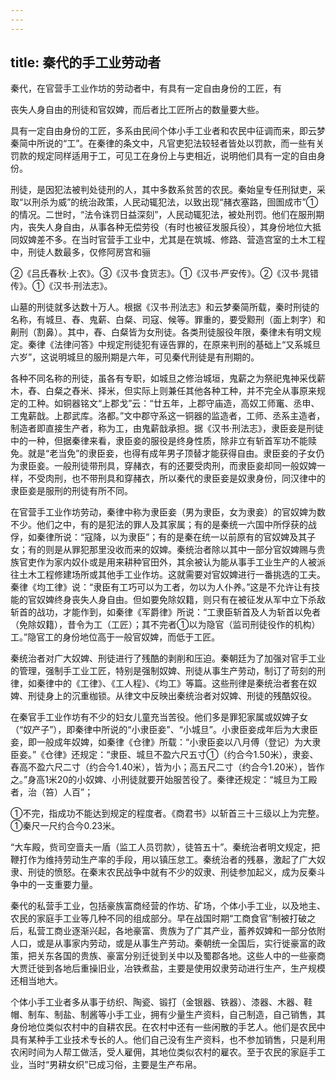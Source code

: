 ```yaml
---
---
---
```

title: 秦代的手工业劳动者
---



秦代，在官营手工业作坊的劳动者中，有具有一定自由身份的工匠，有

丧失人身自由的刑徒和官奴婢，而后者比工匠所占的数量要大些。

具有一定自由身份的工匠，多系由民间个体小手工业者和农民中征调而来，即云梦秦简中所说的“工”。在秦律的条文中，凡官吏犯法较轻者皆处以罚款，而一些有关罚款的规定同样适用于工，可见工在身份上与吏相近，说明他们具有一定的自由身份。

刑徒，是因犯法被判处徒刑的人，其中多数系贫苦的农民。秦始皇专任刑狱吏，采取“以刑杀为威”的统治政策，人民动辄犯法，以致出现“赭衣塞路，囹圄成市”①的情况。二世时，“法令诛罚日益深刻”，人民动辄犯法，被处刑罚。他们在服刑期内，丧失人身自由，从事各种无偿劳役（有时也被征发服兵役），其身份地位大抵同奴婢差不多。在当时官营手工业中，尤其是在筑城、修路、营造宫室的土木工程中，刑徒人数最多，仅修阿房宫和骊

②《吕氏春秋·上农》。③《汉书·食货志》。①《汉书·严安传》。②《汉书·晁错传》。①《汉书·刑法志》。

山墓的刑徒就多达数十万人。根据《汉书·刑法志》和云梦秦简所载，秦时刑徒的名称，有城旦、舂、鬼薪、白粲、司寇、候等。罪重的，要受黥刑（面上刺字）和劓刑（割鼻）。其中，舂、白粲皆为女刑徒。各类刑徒服役年限，秦律未有明文规定。秦律《法律问答》中规定刑徒犯有诬告罪的，在原来判刑的基础上“又系城旦六岁”，这说明城旦的服刑期是六年，可见秦代刑徒是有刑期的。

各种不同名称的刑徒，虽各有专职，如城旦之修治城垣，鬼薪之为祭祀鬼神采伐薪木，舂、白粲之舂米、择米，但实际上则兼任其他各种工种，并不完全从事原来规定的工种。如铜器铭文“上郡戈”云：“廿五年，上郡守庙造，高奴工师竃、丞申、工鬼薪戠。上郡武库。洛都。”文中郡守系这一铜器的监造者，工师、丞系主造者，制造者即直接生产者，称为工，由鬼薪戠承担。据《汉书·刑法志》，隶臣妾是刑徒中的一种，但据秦律来看，隶臣妾的服役是终身性质，除非立有斩首军功不能赎免。就是“老当免”的隶臣妾，也得有成年男子顶替才能获得自由。隶臣妾的子女仍为隶臣妾。一般刑徒带刑具，穿赭衣，有的还要受肉刑，而隶臣妾却同一般奴婢一样，不受肉刑，也不带刑具和穿赭衣，所以秦代的隶臣妾是奴隶身份，同汉律中的隶臣妾是服刑的刑徒有所不同。

在官营手工业作坊劳动，秦律中称为隶臣妾（男为隶臣，女为隶妾）的官奴婢为数不少。他们之中，有的是犯法的罪人及其家属；有的是秦统一六国中所俘获的战俘，如秦律所说：“寇降，以为隶臣”；有的是秦在统一以前原有的官奴婢及其子女；有的则是从罪犯那里没收而来的奴婢。秦统治者除以其中一部分官奴婢赐与贵族官吏作为家内奴仆或是用来耕种官田外，其余被认为能从事手工业生产的人被派往土木工程修建场所或其他手工业作坊。这就需要对官奴婢进行一番挑选的工夫。秦律《均工律》说：“隶臣有工巧可以为工者，勿以为人仆养。”这是不允许让有技能的官奴婢终身丧失人身自由。但如要免除奴籍，则只有在被征发从军中立下杀敌斩首的战功，才能作到，如秦律《军爵律》所说：“工隶臣斩首及人为斩首以免者（免除奴籍），昔令为工（工匠）；其不完者①以为隐官（监司刑徒役作的机构）工。”隐官工的身份地位高于一般官奴婢，而低于工匠。

秦统治者对广大奴婢、刑徒进行了残酷的剥削和压迫。秦朝廷为了加强对官手工业的管理，强制手工业工匠，特别是强制奴婢、刑徒从事生产劳动，制订了苛刻的刑律，如秦律中的《工律》、《工人程》、《均工》等篇。这些刑律是秦统治者套在奴婢、刑徒身上的沉重枷锁。从律文中反映出秦统治者对奴婢、刑徒的残酷奴役。

在秦官手工业作坊有不少的妇女儿童充当苦役。他们多是罪犯家属或奴婢子女（“奴产子”），即秦律中所说的“小隶臣妾”、“小城旦”。小隶臣妾成年后为大隶臣妾，即一般成年奴婢，如秦律《仓律》所载：“小隶臣妾以八月傅（登记）为大隶臣妾。”《仓律》还规定：“隶臣、城旦不盈六尺五寸①（约合今1.50米），隶妾、舂高不盈六尺二寸（约合今1.40米），皆为小；高五尺二寸（约合今1.20米），皆作之。”身高1米20的小奴婢、小刑徒就要开始服苦役了。秦律还规定：“城旦为工殿者，治（笞）人百”；

①不完，指成功不能达到规定的程度者。《商君书》以斩首三十三级以上为完整。①秦尺一尺约合今0.23米。

“大车殿，赀司空啬夫一盾（监工人员罚款），徒笞五十”。秦统治者明文规定，把鞭打作为维持劳动生产率的手段，用以镇压怠工。秦统治者的残暴，激起了广大奴隶、刑徒的愤怒。在秦末农民战争中就有不少的奴隶、刑徒参加起义，成为反秦斗争中的一支重要力量。

秦代的私营手工业，包括豪族富商经营的作坊、矿场，个体小手工业，以及地主、农民的家庭手工业等几种不同的组成部分。早在战国时期“工商食官”制被打破之后，私营工商业逐渐兴起，各地豪富、贵族为了广其产业，蓄养奴婢和一部分依附人口，或是从事家内劳动，或是从事生产劳动。秦朝统一全国后，实行徙豪富的政策，把关东各国的贵族、豪富分别迁徙到关中以及蜀郡各地。这些人中的一些豪商大贾迁徙到各地后重操旧业，冶铁煮盐，主要是使用奴隶劳动进行生产，生产规模还相当地大。

个体小手工业者多从事于纺织、陶瓷、锻打（金银器、铁器）、漆器、木器、鞋帽、制车、制盐、制酱等小手工业，拥有少量生产资料，自己制造，自己销售，其身份地位类似农村中的自耕农民。在农村中还有一些闲散的手艺人。他们是农民中具有某种手工业技术专长的人。他们自己没有生产资料，也不参加销售，只是利用农闲时间为人帮工做活，受人雇佣，其地位类似农村的雇农。至于农民的家庭手工业，当时“男耕女织”已成习俗，主要是生产布帛。